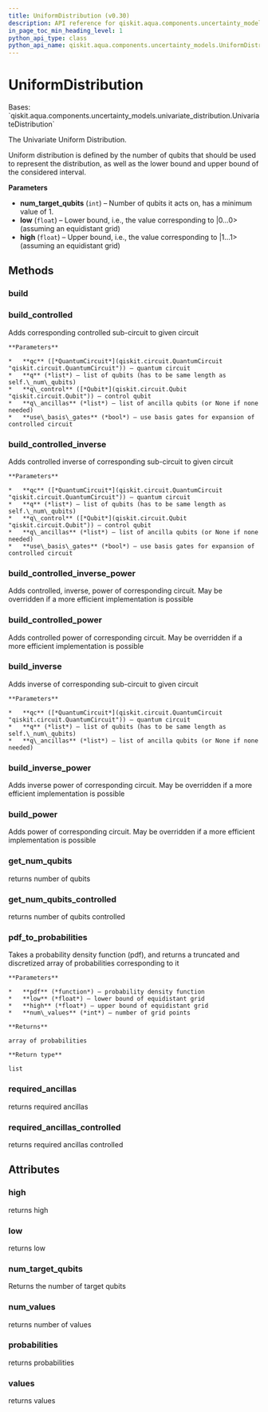 ```yaml
---
title: UniformDistribution (v0.30)
description: API reference for qiskit.aqua.components.uncertainty_models.UniformDistribution in qiskit v0.30
in_page_toc_min_heading_level: 1
python_api_type: class
python_api_name: qiskit.aqua.components.uncertainty_models.UniformDistribution
---
```


# UniformDistribution

<Class id="qiskit.aqua.components.uncertainty_models.UniformDistribution" isDedicatedPage={true} github="https://github.com/qiskit-community/qiskit-aqua/tree/stable/0.9/qiskit/aqua/components/uncertainty_models/uniform_distribution.py" signature="UniformDistribution(num_target_qubits, low=0, high=1)" modifiers="class">
  Bases: `qiskit.aqua.components.uncertainty_models.univariate_distribution.UnivariateDistribution`

  The Univariate Uniform Distribution.

  Uniform distribution is defined by the number of qubits that should be used to represent the distribution, as well as the lower bound and upper bound of the considered interval.

  **Parameters**

  *   **num\_target\_qubits** (`int`) – Number of qubits it acts on, has a minimum value of 1.
  *   **low** (`float`) – Lower bound, i.e., the value corresponding to |0…0> (assuming an equidistant grid)
  *   **high** (`float`) – Upper bound, i.e., the value corresponding to |1…1> (assuming an equidistant grid)

  ## Methods

  <span id="qiskit-aqua-components-uncertainty-models-uniformdistribution-build" />

  ### build

  <Function id="qiskit.aqua.components.uncertainty_models.UniformDistribution.build" signature="UniformDistribution.build(qc, q, q_ancillas=None, params=None)" />

  <span id="qiskit-aqua-components-uncertainty-models-uniformdistribution-build-controlled" />

  ### build\_controlled

  <Function id="qiskit.aqua.components.uncertainty_models.UniformDistribution.build_controlled" signature="UniformDistribution.build_controlled(qc, q, q_control, q_ancillas=None, use_basis_gates=True)">
    Adds corresponding controlled sub-circuit to given circuit

    **Parameters**

    *   **qc** ([*QuantumCircuit*](qiskit.circuit.QuantumCircuit "qiskit.circuit.QuantumCircuit")) – quantum circuit
    *   **q** (*list*) – list of qubits (has to be same length as self.\_num\_qubits)
    *   **q\_control** ([*Qubit*](qiskit.circuit.Qubit "qiskit.circuit.Qubit")) – control qubit
    *   **q\_ancillas** (*list*) – list of ancilla qubits (or None if none needed)
    *   **use\_basis\_gates** (*bool*) – use basis gates for expansion of controlled circuit
  </Function>

  <span id="qiskit-aqua-components-uncertainty-models-uniformdistribution-build-controlled-inverse" />

  ### build\_controlled\_inverse

  <Function id="qiskit.aqua.components.uncertainty_models.UniformDistribution.build_controlled_inverse" signature="UniformDistribution.build_controlled_inverse(qc, q, q_control, q_ancillas=None, use_basis_gates=True)">
    Adds controlled inverse of corresponding sub-circuit to given circuit

    **Parameters**

    *   **qc** ([*QuantumCircuit*](qiskit.circuit.QuantumCircuit "qiskit.circuit.QuantumCircuit")) – quantum circuit
    *   **q** (*list*) – list of qubits (has to be same length as self.\_num\_qubits)
    *   **q\_control** ([*Qubit*](qiskit.circuit.Qubit "qiskit.circuit.Qubit")) – control qubit
    *   **q\_ancillas** (*list*) – list of ancilla qubits (or None if none needed)
    *   **use\_basis\_gates** (*bool*) – use basis gates for expansion of controlled circuit
  </Function>

  <span id="qiskit-aqua-components-uncertainty-models-uniformdistribution-build-controlled-inverse-power" />

  ### build\_controlled\_inverse\_power

  <Function id="qiskit.aqua.components.uncertainty_models.UniformDistribution.build_controlled_inverse_power" signature="UniformDistribution.build_controlled_inverse_power(qc, q, q_control, power, q_ancillas=None, use_basis_gates=True)">
    Adds controlled, inverse, power of corresponding circuit. May be overridden if a more efficient implementation is possible
  </Function>

  <span id="qiskit-aqua-components-uncertainty-models-uniformdistribution-build-controlled-power" />

  ### build\_controlled\_power

  <Function id="qiskit.aqua.components.uncertainty_models.UniformDistribution.build_controlled_power" signature="UniformDistribution.build_controlled_power(qc, q, q_control, power, q_ancillas=None, use_basis_gates=True)">
    Adds controlled power of corresponding circuit. May be overridden if a more efficient implementation is possible
  </Function>

  <span id="qiskit-aqua-components-uncertainty-models-uniformdistribution-build-inverse" />

  ### build\_inverse

  <Function id="qiskit.aqua.components.uncertainty_models.UniformDistribution.build_inverse" signature="UniformDistribution.build_inverse(qc, q, q_ancillas=None)">
    Adds inverse of corresponding sub-circuit to given circuit

    **Parameters**

    *   **qc** ([*QuantumCircuit*](qiskit.circuit.QuantumCircuit "qiskit.circuit.QuantumCircuit")) – quantum circuit
    *   **q** (*list*) – list of qubits (has to be same length as self.\_num\_qubits)
    *   **q\_ancillas** (*list*) – list of ancilla qubits (or None if none needed)
  </Function>

  <span id="qiskit-aqua-components-uncertainty-models-uniformdistribution-build-inverse-power" />

  ### build\_inverse\_power

  <Function id="qiskit.aqua.components.uncertainty_models.UniformDistribution.build_inverse_power" signature="UniformDistribution.build_inverse_power(qc, q, power, q_ancillas=None)">
    Adds inverse power of corresponding circuit. May be overridden if a more efficient implementation is possible
  </Function>

  <span id="qiskit-aqua-components-uncertainty-models-uniformdistribution-build-power" />

  ### build\_power

  <Function id="qiskit.aqua.components.uncertainty_models.UniformDistribution.build_power" signature="UniformDistribution.build_power(qc, q, power, q_ancillas=None)">
    Adds power of corresponding circuit. May be overridden if a more efficient implementation is possible
  </Function>

  <span id="qiskit-aqua-components-uncertainty-models-uniformdistribution-get-num-qubits" />

  ### get\_num\_qubits

  <Function id="qiskit.aqua.components.uncertainty_models.UniformDistribution.get_num_qubits" signature="UniformDistribution.get_num_qubits()">
    returns number of qubits
  </Function>

  <span id="qiskit-aqua-components-uncertainty-models-uniformdistribution-get-num-qubits-controlled" />

  ### get\_num\_qubits\_controlled

  <Function id="qiskit.aqua.components.uncertainty_models.UniformDistribution.get_num_qubits_controlled" signature="UniformDistribution.get_num_qubits_controlled()">
    returns number of qubits controlled
  </Function>

  <span id="qiskit-aqua-components-uncertainty-models-uniformdistribution-pdf-to-probabilities" />

  ### pdf\_to\_probabilities

  <Function id="qiskit.aqua.components.uncertainty_models.UniformDistribution.pdf_to_probabilities" signature="UniformDistribution.pdf_to_probabilities(pdf, low, high, num_values)" modifiers="static">
    Takes a probability density function (pdf), and returns a truncated and discretized array of probabilities corresponding to it

    **Parameters**

    *   **pdf** (*function*) – probability density function
    *   **low** (*float*) – lower bound of equidistant grid
    *   **high** (*float*) – upper bound of equidistant grid
    *   **num\_values** (*int*) – number of grid points

    **Returns**

    array of probabilities

    **Return type**

    list
  </Function>

  <span id="qiskit-aqua-components-uncertainty-models-uniformdistribution-required-ancillas" />

  ### required\_ancillas

  <Function id="qiskit.aqua.components.uncertainty_models.UniformDistribution.required_ancillas" signature="UniformDistribution.required_ancillas()">
    returns required ancillas
  </Function>

  <span id="qiskit-aqua-components-uncertainty-models-uniformdistribution-required-ancillas-controlled" />

  ### required\_ancillas\_controlled

  <Function id="qiskit.aqua.components.uncertainty_models.UniformDistribution.required_ancillas_controlled" signature="UniformDistribution.required_ancillas_controlled()">
    returns required ancillas controlled
  </Function>

  ## Attributes

  ### high

  <Attribute id="qiskit.aqua.components.uncertainty_models.UniformDistribution.high">
    returns high
  </Attribute>

  ### low

  <Attribute id="qiskit.aqua.components.uncertainty_models.UniformDistribution.low">
    returns low
  </Attribute>

  ### num\_target\_qubits

  <Attribute id="qiskit.aqua.components.uncertainty_models.UniformDistribution.num_target_qubits">
    Returns the number of target qubits
  </Attribute>

  ### num\_values

  <Attribute id="qiskit.aqua.components.uncertainty_models.UniformDistribution.num_values">
    returns number of values
  </Attribute>

  ### probabilities

  <Attribute id="qiskit.aqua.components.uncertainty_models.UniformDistribution.probabilities">
    returns probabilities
  </Attribute>

  ### values

  <Attribute id="qiskit.aqua.components.uncertainty_models.UniformDistribution.values">
    returns values
  </Attribute>
</Class>

